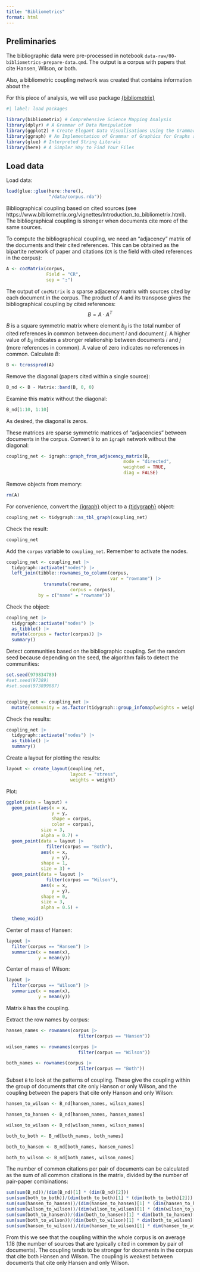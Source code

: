 ```yaml
---
title: "Bibliometrics"
format: html
---
```



## Preliminaries

The bibliographic data were pre-processed in notebook `data-raw/00-bibliometrics-prepare-data.qmd`. The output is a corpus with papers that cite Hansen, Wilson, or both.

Also, a bibliometric coupling network was created that contains information about the  

For this piece of analysis, we will use package [{bibliometrix}](https://www.bibliometrix.org/home/)

```r
#| label: load packages

library(bibliometrix) # Comprehensive Science Mapping Analysis
library(dplyr) # A Grammar of Data Manipulation
library(ggplot2) # Create Elegant Data Visualisations Using the Grammar of Graphics
library(ggraph) # An Implementation of Grammar of Graphics for Graphs and Networks
library(glue) # Interpreted String Literals
library(here) # A Simpler Way to Find Your Files
```

## Load data

Load data:
```r
load(glue::glue(here::here(),
                "/data/corpus.rda"))
```

Bibliographical coupling based on cited sources (see https://www.bibliometrix.org/vignettes/Introduction_to_bibliometrix.html). The bibliographical coupling is stronger when documents cite more of the same sources. 

To compute the bibliographical coupling, we need an "adjacency" matrix of the documents and their cited references. This can be obtained as the bipartite network of paper and citations (`CR` is the field with cited references in the corpus):
```r
A <- cocMatrix(corpus, 
               Field = "CR", 
               sep = ";")
```

The output of `cocMatrix` is a sparse adjacency matrix with sources cited by each document in the corpus. The product of $A$ and its transpose gives the bibliographical coupling by cited references:
$$
B = A\cdot A^T
$$

$B$ is a square symmetric matrix where element $b_{ij}$ is the total number of cited references in common between document $i$ and document $j$. A higher value of $b_{ij}$ indicates a stronger relationship between documents $i$ and $j$ (more references in common). A value of zero indicates no references in common. Calculate $B$:
```r
B <- tcrossprod(A)
```

Remove the diagonal (papers cited within a single source):
```r
B_nd <- B - Matrix::band(B, 0, 0)
```

Examine this matrix without the diagonal:
```r
B_nd[1:10, 1:10]
```
As desired, the diagonal is zeros.

These matrices are sparse symmetric matrices of "adjacencies" between documents in the corpus. Convert `B` to an `igraph` network without the diagonal:
```r
coupling_net <- igraph::graph_from_adjacency_matrix(B, 
                                            mode = "directed", 
                                            weighted = TRUE,
                                            diag = FALSE)
```

Remove objects from memory:
```r
rm(A)
```

For convenience, convert the [{igraph}](https://r.igraph.org) object to a [{tidygraph}](https://www.data-imaginist.com/posts/2017-07-07-introducing-tidygraph/) object:
```r
coupling_net <- tidygraph::as_tbl_graph(coupling_net)
```

Check the result:
```r
coupling_net
```

Add the `corpus` variable to `coupling_net`. Remember to activate the nodes.
```r
coupling_net <- coupling_net |>
  tidygraph::activate("nodes") |>
  left_join(tibble::rownames_to_column(corpus, 
                                       var = "rowname") |> 
              transmute(rowname, 
                        corpus = corpus),
            by = c("name" = "rowname"))
```

Check the object:
```r
coupling_net |>
  tidygraph::activate("nodes") |>
  as_tibble() |>
  mutate(corpus = factor(corpus)) |>
  summary()
```

Detect communities based on the bibliographic coupling. Set the random seed because depending on the seed, the algorithm fails to detect the communities:
```r
set.seed(979834789)
#set.seed(97389)
#set.seed(973899887)


coupling_net <- coupling_net |>
  mutate(community = as.factor(tidygraph::group_infomap(weights = weight)))
```

Check the results:
```r
coupling_net |> 
  tidygraph::activate("nodes") |> 
  as_tibble() |> 
  summary()
```

Create a layout for plotting the results:
```r
layout <- create_layout(coupling_net,
                        layout = "stress",
                        weights = weight)
```

Plot:
```r
ggplot(data = layout) +
  geom_point(aes(x = x,
                 y = y,
                 shape = corpus,
                 color = corpus),
             size = 3,
             alpha = 0.7) +
  geom_point(data = layout |>
               filter(corpus == "Both"),
             aes(x = x,
                 y = y),
             shape = 1,
             size = 3) +
  geom_point(data = layout |>
               filter(corpus == "Wilson"),
             aes(x = x,
                 y = y),
             shape = 0,
             size = 3,
             alpha = 0.5) +
  
  theme_void()
```

Center of mass of Hansen:
```r
layout |>
  filter(corpus == "Hansen") |>
  summarize(x = mean(x),
            y = mean(y))
```

Center of mass of Wilson:
```r
layout |>
  filter(corpus == "Wilson") |>
  summarize(x = mean(x),
            y = mean(y))
```

Matrix `B` has the coupling.

Extract the row names by corpus:
```r
hansen_names <- rownames(corpus |>
                           filter(corpus == "Hansen"))

wilson_names <- rownames(corpus |>
                           filter(corpus == "Wilson"))

both_names <- rownames(corpus |>
                           filter(corpus == "Both"))
```

Subset `B` to look at the patterns of coupling. These give the coupling within the group of documents that cite only Hanson or only Wilson, and the coupling between the papers that cite only Hanson and only Wilson:
```r
hansen_to_wilson <- B_nd[hansen_names, wilson_names]

hansen_to_hansen <- B_nd[hansen_names, hansen_names]

wilson_to_wilson <- B_nd[wilson_names, wilson_names]

both_to_both <- B_nd[both_names, both_names]

both_to_hansen <- B_nd[both_names, hansen_names]

both_to_wilson <- B_nd[both_names, wilson_names]
```

The number of common citations per pair of documents can be calculated as the sum of all common citations in the matrix, divided by the number of pair-paper combinations:
```r
sum(sum(B_nd))/(dim(B_nd)[1] * (dim(B_nd)[2]))
sum(sum(both_to_both))/(dim(both_to_both)[1] * (dim(both_to_both)[2]))
sum(sum(hansen_to_hansen))/(dim(hansen_to_hansen)[1] * (dim(hansen_to_hansen)[2]))
sum(sum(wilson_to_wilson))/(dim(wilson_to_wilson)[1] * (dim(wilson_to_wilson)[2]))
sum(sum(both_to_hansen))/(dim(both_to_hansen)[1] * dim(both_to_hansen)[2])
sum(sum(both_to_wilson))/(dim(both_to_wilson)[1] * dim(both_to_wilson)[2])
sum(sum(hansen_to_wilson))/(dim(hansen_to_wilson)[1] * dim(hansen_to_wilson)[2])
```

From this we see that the coupling within the whole corpus is on average 1.18 (the number of sources that are typically cited in common by pair of documents). The coupling tends to be stronger for documents in the corpus that cite both Hansen and Wilson. The coupling is weakest between documents that cite only Hansen and only Wilson.


